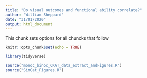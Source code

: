 ---
title: "Do visual outcomes and functional ability correlate?"
author: "William Sheppard"
date: "31/01/2020"
output: html_document
---
This chunk sets options for all chuncks that follow 

```{r global_options, include=FALSE}
knitr::opts_chunk$set(echo = TRUE)

```


```{r libraries}
library(tidyverse)
```

```{r source_code}
source("monoc_binoc_CKAT_data_extract_andFigures.R")
source("SimCat_Figures.R")

```
